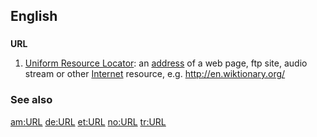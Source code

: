 ==English==

==={{initialism}}===
'''URL'''

#[[Uniform Resource Locator]]: an [[address]] of a web page, ftp site, audio stream or other [[Internet]] resource, e.g. http://en.wiktionary.org/

===See also===
{{pedialite}}

[[am:URL]]
[[de:URL]]
[[et:URL]]
[[no:URL]]
[[tr:URL]]